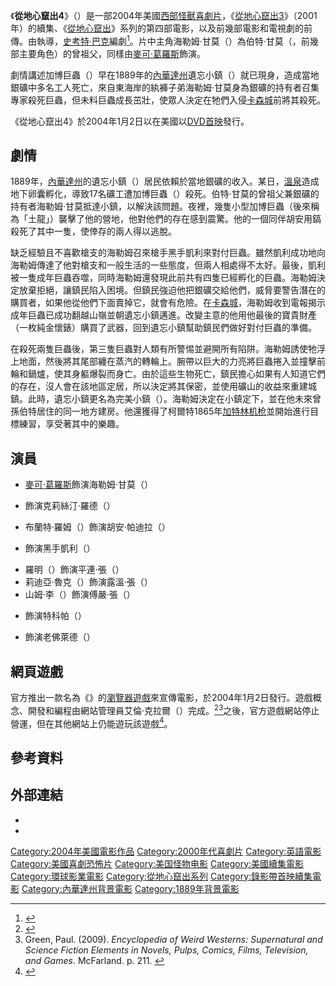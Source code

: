 {{noteTA
|T=zh-cn:异形魔怪4;zh-tw:從地心竄出4;zh-hk:深淵異形4;
|G1=Movie
|G2=Show
|1=zh-cn:异形魔怪4;zh-tw:從地心竄出4;zh-hk:深淵異形4;
}}
{{Infobox Film
| name           = 從地心竄出4
| original_name  = {{lang|en|''Tremors 4: The Legend Begins''}}
| image          = Tremors 4 poster.jpg
| caption        = 電影海報
| director       = {{le|S·S·威爾森|S. S. Wilson}}
| producer       = {{le|南希·羅伯茲 (製片人)|Nancy Roberts (producer)|南希·羅伯茲}}
| screenplay     = [[史考特·巴克|史考特·巴克]]
| story          = {{le|布蘭特·邁多可|Brent Maddock}}<br>S·S·威爾森<br>南希·羅伯茲
| based_on       = 角色<br>由S·S·威爾森、布蘭特·邁多可和{{le|朗·昂德伍德|Ron Underwood}}創作
| starring       = {{Plainlist|
* [[麥可·葛羅斯|麥可·葛羅斯]]
* {{le|莎拉·波斯福得|Sara Botsford}}
* 布蘭特·羅姆（{{lang|en|Brent Roam}}）
* 羅明（{{lang|en|Ming Lo}}）
* 莉迪亞·魯克（{{lang|en|Lydia Look}}）
* 山姆·李（{{lang|en|Sam Ly}}）
* {{le|J·E·費里曼|J. E. Freeman}}
* {{le|歐格斯·史蘭柏格|August Schellenberg}}
* {{le|比利·德拉高|Billy Drago}}
}}
| music          = {{le|傑·費格遜 (美國音樂家)|Jay Ferguson (American musician)|傑·費格遜}}
| cinematography = 維吉爾·L·哈珀（{{lang|en|Virgil L. Harper}}）
| editing        = 哈利·B·米勒三世（{{lang|en|Harry B. Miller III}}）
| studio         = {{le|踩踏娛樂|Stampede Entertainment}}
| distributor    = {{le|環球影業家庭娛樂|Universal Pictures Home Entertainment}}
| released       = {{Film date|2004|1|2|美國}}
| runtime        = 101分鐘
| country        = 美國
| language       = 英語
| budget         = 500萬美元
| gross          = 
| preceded_by    = 《[[從地心竄出3|從地心竄出3]]》
| followed_by    = 《[[從地心竄出5：血脈傳承|從地心竄出5：血脈傳承]]》
| cn_name        = 异形魔怪4
| hk_name        = 深淵異形4
| tw_name        = 從地心竄出4
}}
《'''從地心竄出4'''》（{{lang-en|''Tremors 4: The Legend Begins''}}）是一部2004年美國{{le|怪誕西部|Weird West|怪誕}}[[西部作品|西部]][[怪獸電影|怪獸]][[喜劇片|喜劇片]]，《[[從地心竄出3|從地心竄出3]]》（2001年）的續集、《[[從地心竄出系列|從地心竄出]]》系列的第四部電影，以及前幾部電影和電視劇的前傳。由{{le|S·S·威爾森|S. S. Wilson}}執導，[[史考特·巴克|史考特·巴克]]編劇<ref name="Tremors_4">{{cite web|url=http://app2.atmovies.com.tw/star/SEROGX1818/|title=Scott Buck|website=開眼電影網|accessdate=2017-09-07|archive-date=2017-09-03|archive-url=https://web.archive.org/web/20170903081239/http://app2.atmovies.com.tw/star/SEROGX1818/|dead-url=no}}</ref>。片中主角海勒姆·甘莫（{{lang|en|Hiram Gummer}}）為伯特·甘莫（{{lang|en|Burt Gummer}}，前幾部主要角色）的曾祖父，同樣由[[麥可·葛羅斯|麥可·葛羅斯]]飾演。

劇情講述加博巨蟲（{{lang|en|Graboid}}）早在1889年的[[內華達州|內華達州]]遺忘小鎮（{{lang|en|Rejection}}）就已現身，造成當地銀礦中多名工人死亡，來自東海岸的紈褲子弟海勒姆·甘莫身為銀礦的持有者召集專家殺死巨蟲，但未料巨蟲成長茁壯，使眾人決定在牠們入侵[[卡森城_(內華達州)|卡森城]]前將其殺死。

《從地心竄出4》於2004年1月2日以在美國以[[DVD首映|DVD首映]]發行。

== 劇情 ==
1889年，[[內華達州|內華達州]]的遺忘小鎮（{{lang|en|Rejection}}）居民依賴於當地銀礦的收入。某日，[[溫泉|溫泉]]造成地下卵囊孵化，導致17名礦工遭加博巨蟲（{{lang|en|Graboid}}）殺死。伯特·甘莫的曾祖父兼銀礦的持有者海勒姆·甘莫抵達小鎮，以解決該問題。夜裡，幾隻小型加博巨蟲（後來稱為「土龍」）襲擊了他的營地，他對他們的存在感到震驚。他的一個同伴胡安用鎬殺死了其中一隻，使倖存的兩人得以逃脫。

缺乏經驗且不喜歡槍支的海勒姆召來槍手黑手凱利來對付巨蟲。雖然凱利成功地向海勒姆傳達了他對槍支和一般生活的一些態度，但兩人相處得不太好。最後，凱利被一隻成年巨蟲吞噬，同時海勒姆還發現此前共有四隻已經孵化的巨蟲。海勒姆決定放棄拒絕，讓鎮民陷入困境。但鎮民強迫他把銀礦交給他們，威脅要警告潛在的購買者，如果他從他們下面賣掉它，就會有危險。在[[卡森城_(內華達州)|卡森城]]，海勒姆收到電報揭示成年巨蟲已成功翻越山嶺並朝遺忘小鎮邁進。改變主意的他用他最後的寶貴財產（一枚純金懷錶）購買了武器，回到遺忘小鎮幫助鎮民們做好對付巨蟲的準備。

在殺死兩隻巨蟲後，第三隻巨蟲對人類有所警惕並避開所有陷阱。海勒姆誘使牠浮上地面，然後將其尾部纏在蒸汽{{le|牽引發動機|Traction engine}}的轉輪上。腕帶以巨大的力亮將巨蟲捲入並撞擊前輪和鍋爐，使其身軀爆裂而身亡。由於這些生物死亡，鎮民擔心如果有人知道它們的存在，沒人會在該地區定居，所以決定將其保密，並使用礦山的收益來重建城鎮。此時，遺忘小鎮更名為完美小鎮（{{lang|en|Perfection}}）。海勒姆決定在小鎮定下，並在他未來曾孫伯特居住的同一地方建房。他還獲得了柯爾特1865年[[加特林机枪|加特林机枪]]並開始進行目標練習，享受著其中的樂趣。

== 演員 ==
* [[麥可·葛羅斯|麥可·葛羅斯]]飾演海勒姆·甘莫（{{lang|en|Hiram Gummer}}）
* {{le|莎拉·波斯福得|Sara Botsford}}飾演克莉絲汀·羅德（{{lang|en|Christine Lord}}）
* 布蘭特·羅姆（{{lang|en|Brent Roam}}）飾演胡安·帕迪拉（{{lang|en|Juan Padilla}}）
* {{le|比利·德拉高|Billy Drago}}飾演黑手凱利（{{lang|en|Black Hand Kelly}}）
* 羅明（{{lang|en|Ming Lo}}）飾演平連·張（{{lang|en|Pyong Lien Chang}}）
* 莉迪亞·魯克（{{lang|en|Lydia Look}}）飾演露溫·張（{{lang|en|Lu Wan Chang}}）
* 山姆·李（{{lang|en|Sam Ly}}）飾演傅嚴·張（{{lang|en|Fu Yien Chang}}）
* {{le|歐格斯·史蘭柏格|August Schellenberg}}飾演特科帕（{{lang|en|Tecopa}}）
* {{le|J·E·費里曼|J. E. Freeman}}飾演老佛萊德（{{lang|en|Old Fred}}）

== 網頁遊戲 ==
官方推出一款名為《{{lang|en|Dirt Dragons}}》的[[瀏覽器遊戲|瀏覽器遊戲]]來宣傳電影，於2004年1月2日發行。遊戲概念、開發和編程由{{le|踩踏娛樂|Stampede Entertainment}}網站管理員艾倫·克拉爾（{{lang|en|Allan Krahl}}）完成。<ref name=dd>{{Cite web |url=http://www.dirtdragons.com/dirtdragons.html |website=DirtDragons |title=About The Game |publisher=Stampede Entertainment |accessdate=2013-10-05 |archive-date=2019-05-30 |archive-url=https://web.archive.org/web/20190530110516/http://www.dirtdragons.com/dirtdragons.html }}</ref><ref>Green, Paul. (2009). ''Encyclopedia of Weird Westerns: Supernatural and Science Fiction Elements in Novels, Pulps, Comics, Films, Television, and Games''. McFarland. p. 211. {{ISBN|9780786458004}}</ref>之後，官方遊戲網站停止營運，但在其他網站上仍能遊玩該遊戲<ref>{{cite web |title=Dirt Dragons Game |url=https://www.playfg.com/dirt-dragons-game.html |publisher=www.playfg.com |accessdate=2019-12-04 |archive-date=2021-12-08 |archive-url=https://web.archive.org/web/20211208144554/https://www.playfg.com/dirt-dragons-game.html }}</ref>。

== 參考資料 ==
{{reflist|30em}}

== 外部連結 ==
*{{Official website|stampede-entertainment.com/site/}}
*{{IMDb title|0334541}}

{{Tremors}}
{{DEFAULTSORT:Tremors 4: The Legend Begins}}
[[Category:2004年美國電影作品|Category:2004年美國電影作品]]
[[Category:2000年代喜劇片|Category:2000年代喜劇片]]
[[Category:英語電影|Category:英語電影]]
[[Category:美國喜劇恐怖片|Category:美國喜劇恐怖片]]
[[Category:美国怪物电影|Category:美国怪物电影]]
[[Category:美國續集電影|Category:美國續集電影]]
[[Category:環球影業電影|Category:環球影業電影]]
[[Category:從地心竄出系列|Category:從地心竄出系列]]
[[Category:錄影帶首映續集電影|Category:錄影帶首映續集電影]]
[[Category:內華達州背景電影|Category:內華達州背景電影]]
[[Category:1889年背景電影|Category:1889年背景電影]]